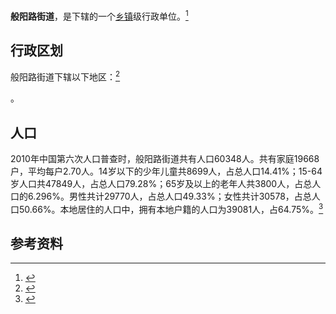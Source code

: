 {{中国乡级行政区|37/03/02/001/000}}

'''般阳路街道'''，是{{PRC admin/fullname|37/03/02/001/000|3}}下辖的一个[[乡镇|乡镇]]级行政单位。<ref>{{PRC admin/ref sgc|{{PRC admin/parent|37/03/02/001/000}}}}</ref>

== 行政区划 ==

般阳路街道下辖以下地区：<ref>{{PRC admin/ref sgc|37/03/02/001/000}}</ref>

{{PRC admin/children|37/03/02/001/000}}。
== 人口 ==

2010年中国第六次人口普查时，般阳路街道共有人口60348人。共有家庭19668户，平均每户2.70人。14岁以下的少年儿童共8699人，占总人口14.41%；15-64岁人口共47849人，占总人口79.28%；65岁及以上的老年人共3800人，占总人口的6.296%。男性共计29770人，占总人口49.33%；女性共计30578，占总人口50.66%。本地居住的人口中，拥有本地户籍的人口为39081人，占64.75%。<ref name="人口普查2010">{{cite web| url =http://www.yearbookchina.com/navipage-n2013030152000017.html| title =《中国2010年人口普查分乡、镇、街道资料》| author =中国国务院人口普查办公室、中国国家统计局人口就业统计司等| year =2010| website =统计年鉴分享平台| page =表15 山东省乡、镇、街道人口| format =收费| access-date =2018-07-19| archive-url =https://web.archive.org/web/20180719084356/http://www.yearbookchina.com/navipage-n2013030152000017.html| archive-date =2018-07-19| dead-url =no}}</ref>

== 参考资料 ==

{{reflist}}

{{行政区划小作品}}
{{PRC admin/navcat|37/03/02/001/000}}